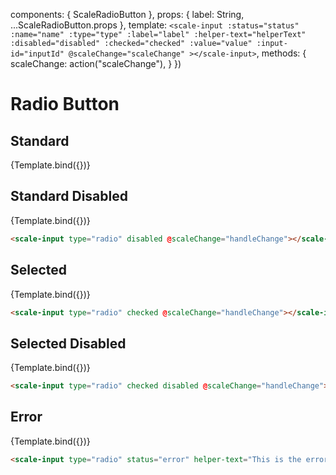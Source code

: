 
<Meta
  title="Components/RadioButton"
  component={ScaleRadioButton}
  argTypes={{}}
/>

  components: { ScaleRadioButton },
  props: {
    label: String,
    ...ScaleRadioButton.props
  },
  template: `
    <scale-input
      :status="status"
      :name="name"
      :type="type"
      :label="label"
      :helper-text="helperText"
      :disabled="disabled"
      :checked="checked"
      :value="value"
      :input-id="inputId"
      @scaleChange="scaleChange"
    ></scale-input>
  `,
  methods: {
    scaleChange: action("scaleChange"),
  }
})

# Radio Button

## Standard

<Canvas withSource="none">
  <Story
    name="Standard"
    args={{
      label: "Radio",
      type: "radio"
    }}
  >
    {Template.bind({})}
  </Story>
</Canvas>

<ArgsTable story="Standard" />


## Standard Disabled

<Canvas withSource="none">
  <Story
    name="Standard Disabled"
    args={{
      label: "Standard Disabled",
      type: "radio",
      disabled: true
    }}
  >
    {Template.bind({})}
  </Story>
</Canvas>

```html
<scale-input type="radio" disabled @scaleChange="handleChange"></scale-input>
```


## Selected

<Canvas withSource="none">
  <Story
    name="Selected"
    args={{
      label: "Selected",
      type: "radio",
      checked: true
    }}
  >
    {Template.bind({})}
  </Story>
</Canvas>

```html
<scale-input type="radio" checked @scaleChange="handleChange"></scale-input>
```


## Selected Disabled

<Canvas withSource="none">
  <Story
    name="Selected Disabled"
    args={{
      label: "Selected Disabled",
      type: "radio",
      checked: true,
      disabled: true
    }}
  >
    {Template.bind({})}
  </Story>
</Canvas>

```html
<scale-input type="radio" checked disabled @scaleChange="handleChange"></scale-input>
```


## Error

<Canvas withSource="none">
  <Story
    name="Error"
    args={{
      label: "Standard with error",
      type: "radio",
      status: "error",
      helperText: "This is the error message"
    }}
  >
    {Template.bind({})}
  </Story>
</Canvas>

```html
<scale-input type="radio" status="error" helper-text="This is the error message" @scaleChange="handleChange"></scale-input>
```
